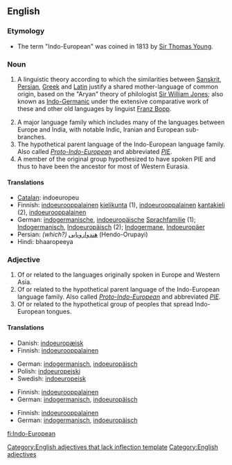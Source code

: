 {{wikipedia}}
==English==

===Etymology===
* The term "Indo-European" was coined in 1813 by [[w:Sir Thomas Young|Sir Thomas Young]].

===Noun===
{{en-noun|sg=[[Indo-]][[European]]}}

# {{rfd-sense}} A linguistic theory according to which the similarities between [[Sanskrit]], [[Persian]], [[Greek]] and [[Latin]] justify a shared mother-language of common origin, based on the "Aryan" theory of philologist [[Sir William Jones]]; also known as [[Indo-Germanic]] under the extensive comparative work of these and other old languages by linguist [[w:Franz Bopp|Franz Bopp]].
# A major language family which includes many of the languages between Europe and India, with notable Indic, Iranian and European sub-branches.
# The hypothetical parent language of the Indo-European language family.  Also called ''[[Proto-Indo-European]]'' and abbreviated ''[[PIE]]''.
# A member of the original group hypothesized to have spoken PIE and thus to have been the ancestor for most of Western Eurasia.

{{wikipedia|Indo-European languages}}

====Translations====
* [[Catalan]]: indoeuropeu
* Finnish: [[indoeurooppalainen]] [[kielikunta]] (1), [[indoeurooppalainen]] [[kantakieli]] (2), [[indoeurooppalainen]]
* German: [[indogermanisch]]e, [[indoeuropäische]] [[Sprachfamilie]] (1); [[Indogermanisch]], [[Indoeuropäisch]] (2); [[Indogermane]], [[Indoeuropäer]]
* Persian: ''(which?)'' [[هندو‌اروپایی]] (Hendo-Orupayi)
* Hindi: bhaaropeeya

===Adjective===
{{infl|en|adjective}}[[Category:English adjectives that lack inflection template]]

# Of or related to the languages originally spoken in Europe and Western Asia.
# Of or related to the hypothetical parent language of the Indo-European language family.  Also called ''[[Proto-Indo-European]]'' and abbreviated ''[[PIE]]''.
# Of or related to the hypothetical group of peoples that spread Indo-European tongues.

====Translations====
{{trans-top|Of or related to languages originally spoken in Europe and Western Asia}}
* Danish: [[indoeuropæisk]]
* Finnish: [[indoeurooppalainen]]
{{trans-mid}}
* German: [[indogermanisch]], [[indoeuropäisch]]
* Polish: [[indoeuropejski]] {{m}}
* Swedish: [[indoeuropeisk]]
{{trans-bottom}}

{{trans-top|Of or related to hypothetical parent language of Indo-European language family}}
* Finnish: [[indoeurooppalainen]]
* German: [[indogermanisch]], [[indoeuropäisch]]
{{trans-mid}}
{{trans-bottom}}

{{trans-top|Of or related to hypothetical group of peoples having spread Indo-European tongues}}
* Finnish: [[indoeurooppalainen]]
* German: [[indogermanisch]], [[indoeuropäisch]]
{{trans-mid}}
{{trans-bottom}}

[[Category:English adjectives]]

[[fi:Indo-European]]